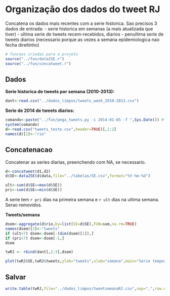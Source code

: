 Organização dos dados do tweet RJ
===================================
Concatena os dados mais recentes com a serie historica. Sao precisos 3 dados de entrada:
- serie historica em semanas (a mais atualizada que tiver)
- ultima serie de tweets recem-recebidos, diarios
- penultima serie de tweets diarios (necessario porque as vezes a semana epidemiologica nao fecha direitinho) 


```r
# funcoes criadas para o projeto
source("../fun/data2SE.r")
source("../fun/concatweet.r")
```


Dados 
-----

**Serie historica de tweets por semana (2010-2013):**
```r
dant<-read.csv("../dados_limpos/tweets_week_2010-2013.csv")
```

**Serie de 2014 de tweets diarios:**
```r
comando<-paste("../fun/pega_tweets.py -i 2014-01-05 -f ",Sys.Date()) # primeira SE de 2014 ate hoje
system(comando)
d<-read.csv("tweets_teste.csv",header=TRUE)[,1:2]
names(d)[2]<-"rio"
```

Concatenacao
------------

Concatenar as series diarias, preenchendo com NA, se necessario.
```r
d<-concatweet(d1,d2)
d$SE<-data2SE(d$data,file="../tabelas/SE.csv",format="%Y-%m-%d")   
```

```r
ult<-sum(d$SE==max(d$SE))
pri<-sum(d$SE==min(d$SE))
```

A serie tem `r pri` dias na primeira semana e `r ult` dias na ultima semana. Serao removidos.

**Tweets/semana**
```r
dsem<-aggregate(d$rio,by=list(SE=d$SE),FUN=sum,na.rm=TRUE)
names(dsem)[2]<-"tweets"
if (ult<7) dsem<-dsem[-(dim(dsem)[1]),]
if (pri<7) dsem<-dsem[-1,]
dsem
```

```r
twRJ <- rbind(dant[,2:3],dsem)
```

```r
plot(twRJ$SE,twRJ$tweets,ylab="tweets",xlab="semana",main="Serie temporal completa 2010-2014")
```

Salvar
------

```r
write.table(twRJ,file="../dados_limpos/tweetsemanaRJ.csv",sep=",",row.names=FALSE)
```

